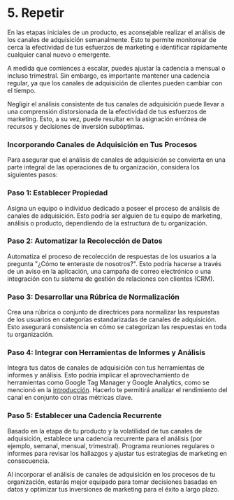 
# 5. Repetir

En las etapas iniciales de un producto, es aconsejable realizar el análisis de los canales de adquisición semanalmente. Esto te permite monitorear de cerca la efectividad de tus esfuerzos de marketing e identificar rápidamente cualquier canal nuevo o emergente.

A medida que comiences a escalar, puedes ajustar la cadencia a mensual o incluso trimestral. Sin embargo, es importante mantener una cadencia regular, ya que los canales de adquisición de clientes pueden cambiar con el tiempo.

<Callout emoji="⚠️">
Negligir el análisis consistente de tus canales de adquisición puede llevar a una comprensión distorsionada de la efectividad de tus esfuerzos de marketing. Esto, a su vez, puede resultar en la asignación errónea de recursos y decisiones de inversión subóptimas.
</Callout>

### Incorporando Canales de Adquisición en Tus Procesos

Para asegurar que el análisis de canales de adquisición se convierta en una parte integral de las operaciones de tu organización, considera los siguientes pasos:

<Steps>

### Paso 1: Establecer Propiedad

Asigna un equipo o individuo dedicado a poseer el proceso de análisis de canales de adquisición. Esto podría ser alguien de tu equipo de marketing, análisis o producto, dependiendo de la estructura de tu organización.

### Paso 2: Automatizar la Recolección de Datos

Automatiza el proceso de recolección de respuestas de los usuarios a la pregunta "¿Cómo te enteraste de nosotros?". Esto podría hacerse a través de un aviso en la aplicación, una campaña de correo electrónico o una integración con tu sistema de gestión de relaciones con clientes (CRM).

### Paso 3: Desarrollar una Rúbrica de Normalización

Crea una rúbrica o conjunto de directrices para normalizar las respuestas de los usuarios en categorías estandarizadas de canales de adquisición. Esto asegurará consistencia en cómo se categorizan las respuestas en toda tu organización.

### Paso 4: Integrar con Herramientas de Informes y Análisis

Integra tus datos de canales de adquisición con tus herramientas de informes y análisis. Esto podría implicar el aprovechamiento de herramientas como Google Tag Manager y Google Analytics, como se mencionó en la [introducción](/). Hacerlo te permitirá analizar el rendimiento del canal en conjunto con otras métricas clave.

### Paso 5: Establecer una Cadencia Recurrente

Basado en la etapa de tu producto y la volatilidad de tus canales de adquisición, establece una cadencia recurrente para el análisis (por ejemplo, semanal, mensual, trimestral). Programa reuniones regulares o informes para revisar los hallazgos y ajustar tus estrategias de marketing en consecuencia.

</Steps>

Al incorporar el análisis de canales de adquisición en los procesos de tu organización, estarás mejor equipado para tomar decisiones basadas en datos y optimizar tus inversiones de marketing para el éxito a largo plazo.
